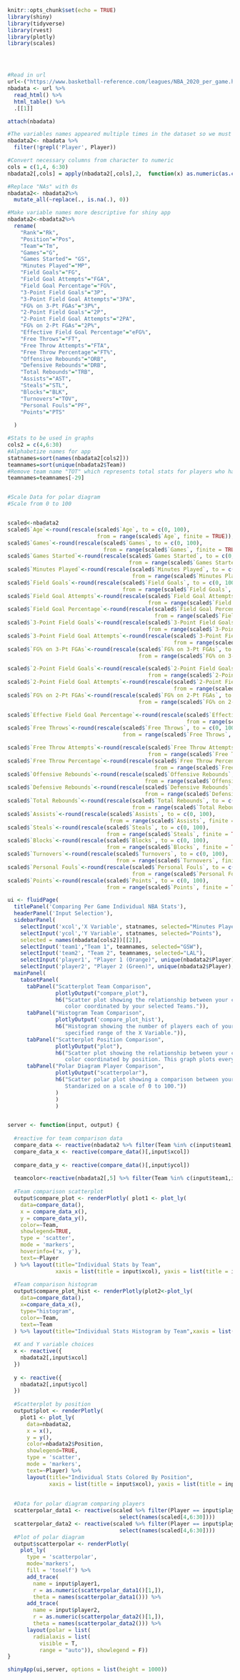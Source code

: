 
```{r setup, include=FALSE}
knitr::opts_chunk$set(echo = TRUE)
library(shiny)
library(tidyverse)
library(rvest)
library(plotly)
library(scales)




#Read in url
url<-("https://www.basketball-reference.com/leagues/NBA_2020_per_game.html")
nbadata <- url %>% 
  read_html() %>% 
  html_table() %>% 
  .[[1]]

attach(nbadata)

#The variables names appeared multiple times in the dataset so we must remove them
nbadata2<- nbadata %>% 
  filter(!grepl('Player', Player))

#Convert necessary columns from character to numeric
cols = c(1,4, 6:30)    
nbadata2[,cols] = apply(nbadata2[,cols],2,  function(x) as.numeric(as.character(x)))

#Replace "NAs" with 0s
nbadata2<- nbadata2%>%
  mutate_all(~replace(., is.na(.), 0))

#Make variable names more descriptive for shiny app 
nbadata2<-nbadata2%>%
  rename(
    "Rank"="Rk",
    "Position"="Pos",
    "Team"="Tm",
    "Games"="G",
    "Games Started"= "GS",
    "Minutes Played"="MP",
    "Field Goals"="FG",
    "Field Goal Attempts"="FGA",
    "Field Goal Percentage"="FG%",
    "3-Point Field Goals"="3P",
    "3-Point Field Goal Attempts"="3PA",
    "FG% on 3-Pt FGAs"="3P%",
    "2-Point Field Goals"="2P",
    "2-Point Field Goal Attempts"="2PA",
    "FG% on 2-Pt FGAs"="2P%",
    "Effective Field Goal Percentage"="eFG%",
    "Free Throws"="FT",
    "Free Throw Attempts"="FTA",
    "Free Throw Percentage"="FT%",
    "Offensive Rebounds"="ORB",
    "Defensive Rebounds"="DRB",
    "Total Rebounds"="TRB",
    "Assists"="AST",
    "Steals"="STL",
    "Blocks"="BLK",
    "Turnovers"="TOV",
    "Personal Fouls"="PF",
    "Points"="PTS"
    
  )

#Stats to be used in graphs
cols2 = c(4,6:30)
#Alphabetize names for app
statnames=sort(names(nbadata2[cols2]))
teamnames=sort(unique(nbadata2$Team))
#Remove team name "TOT" which represents total stats for players who have played for multiple teams
teamnames=teamnames[-29]


#Scale Data for polar diagram
#Scale from 0 to 100


scaled<-nbadata2
scaled$`Age`<-round(rescale(scaled$`Age`, to = c(0, 100), 
                            from = range(scaled$`Age`, finite = TRUE)), digits=2)
scaled$`Games`<-round(rescale(scaled$`Games`, to = c(0, 100), 
                              from = range(scaled$`Games`, finite = TRUE)), digits=2)
scaled$`Games Started`<-round(rescale(scaled$`Games Started`, to = c(0, 100), 
                                      from = range(scaled$`Games Started`, finite = TRUE)), digits=2)
scaled$`Minutes Played`<-round(rescale(scaled$`Minutes Played`, to = c(0, 100), 
                                       from = range(scaled$`Minutes Played`, finite = TRUE)), digits=2)
scaled$`Field Goals`<-round(rescale(scaled$`Field Goals`, to = c(0, 100), 
                                    from = range(scaled$`Field Goals`, finite = TRUE)), digits=2)
scaled$`Field Goal Attempts`<-round(rescale(scaled$`Field Goal Attempts`, to = c(0, 100), 
                                            from = range(scaled$`Field Goal Attempts`, finite = TRUE)), digits=2)
scaled$`Field Goal Percentage`<-round(rescale(scaled$`Field Goal Percentage`, to = c(0, 100), 
                                              from = range(scaled$`Field Goal Percentage`, finite = TRUE)), digits=2)
scaled$`3-Point Field Goals`<-round(rescale(scaled$`3-Point Field Goals`, to = c(0, 100), 
                                            from = range(scaled$`3-Point Field Goals`, finite = TRUE)), digits=2)
scaled$`3-Point Field Goal Attempts`<-round(rescale(scaled$`3-Point Field Goal Attempts`, to = c(0, 100), 
                                                    from = range(scaled$`3-Point Field Goal Attempts`, finite = TRUE)), digits=2)
scaled$`FG% on 3-Pt FGAs`<-round(rescale(scaled$`FG% on 3-Pt FGAs`, to = c(0, 100), 
                                         from = range(scaled$`FG% on 3-Pt FGAs`, finite = TRUE)), digits=2)

scaled$`2-Point Field Goals`<-round(rescale(scaled$`2-Point Field Goals`, to = c(0, 100), 
                                            from = range(scaled$`2-Point Field Goals`, finite = TRUE)), digits=2)
scaled$`2-Point Field Goal Attempts`<-round(rescale(scaled$`2-Point Field Goal Attempts`, to = c(0, 100), 
                                                    from = range(scaled$`2-Point Field Goal Attempts`, finite = TRUE)), digits=2)
scaled$`FG% on 2-Pt FGAs`<-round(rescale(scaled$`FG% on 2-Pt FGAs`, to = c(0, 100), 
                                         from = range(scaled$`FG% on 2-Pt FGAs`, finite = TRUE)), digits=2)

scaled$`Effective Field Goal Percentage`<-round(rescale(scaled$`Effective Field Goal Percentage`, to = c(0, 100), 
                                                        from = range(scaled$`Effective Field Goal Percentage`, finite = TRUE)), digits=2)
scaled$`Free Throws`<-round(rescale(scaled$`Free Throws`, to = c(0, 100), 
                                    from = range(scaled$`Free Throws`, finite = TRUE)), digits=2)

scaled$`Free Throw Attempts`<-round(rescale(scaled$`Free Throw Attempts`, to = c(0, 100), 
                                            from = range(scaled$`Free Throw Attempts`, finite = TRUE)), digits=2)
scaled$`Free Throw Percentage`<-round(rescale(scaled$`Free Throw Percentage`, to = c(0, 100), 
                                              from = range(scaled$`Free Throw Percentage`, finite = TRUE)), digits=2)
scaled$`Offensive Rebounds`<-round(rescale(scaled$`Offensive Rebounds`, to = c(0, 100), 
                                           from = range(scaled$`Offensive Rebounds`, finite = TRUE)), digits=2)
scaled$`Defensive Rebounds`<-round(rescale(scaled$`Defensive Rebounds`, to = c(0, 100), 
                                           from = range(scaled$`Defensive Rebounds`, finite = TRUE)), digits=2)
scaled$`Total Rebounds`<-round(rescale(scaled$`Total Rebounds`, to = c(0, 100), 
                                       from = range(scaled$`Total Rebounds`, finite = TRUE)), digits=2)
scaled$`Assists`<-round(rescale(scaled$`Assists`, to = c(0, 100), 
                                from = range(scaled$`Assists`, finite = TRUE)), digits=2)
scaled$`Steals`<-round(rescale(scaled$`Steals`, to = c(0, 100), 
                               from = range(scaled$`Steals`, finite = TRUE)), digits=2)
scaled$`Blocks`<-round(rescale(scaled$`Blocks`, to = c(0, 100), 
                               from = range(scaled$`Blocks`, finite = TRUE)), digits=2)
scaled$`Turnovers`<-round(rescale(scaled$`Turnovers`, to = c(0, 100), 
                                  from = range(scaled$`Turnovers`, finite = TRUE)), digits=2)
scaled$`Personal Fouls`<-round(rescale(scaled$`Personal Fouls`, to = c(0, 100), 
                                       from = range(scaled$`Personal Fouls`, finite = TRUE)), digits=2)
scaled$`Points`<-round(rescale(scaled$`Points`, to = c(0, 100), 
                               from = range(scaled$`Points`, finite = TRUE)), digits=2)
```


```{r eruptions, echo=FALSE}
ui <- fluidPage(
  titlePanel('Comparing Per Game Individual NBA Stats'),
  headerPanel('Input Selection'),
  sidebarPanel(
    selectInput('xcol','X Variable', statnames, selected="Minutes Played"),
    selectInput('ycol','Y Variable', statnames, selected="Points"),
    selected = names(nbadata[cols2])[[2]],
    selectInput('team1',"Team 1", teamnames, selected="GSW"),
    selectInput('team2', "Team 2", teamnames, selected="LAL"),
    selectInput('player1', "Player 1 (Orange)", unique(nbadata2$Player), selected="Giannis Antetokounmpo"),
    selectInput('player2', "Player 2 (Green)", unique(nbadata2$Player), selected="James Harden")),
  mainPanel(
    tabsetPanel(
      tabPanel("Scatterplot Team Comparison", 
               plotlyOutput("compare_plot"), 
               h6("Scatter plot showing the relationship between your choosen X and Y Variables, 
                  color coordinated by your selected Teams.")),
      tabPanel("Histogram Team Comparison", 
               plotlyOutput('compare_plot_hist'), 
               h6("Histogram showing the number of players each of your selected Team has in a
                  specified range of the X Variable.")),
      tabPanel("Scatterplot Position Comparison", 
               plotlyOutput("plot"), 
               h6("Scatter plot showing the relationship between your choosen X and Y Variables,
                  color coordinated by position. This graph plots every player in the NBA.")),
      tabPanel("Polar Diagram Player Comparison", 
               plotlyOutput("scatterpolar"), 
               h6("Scatter polar plot showing a comparison between your two selected players. 
                  Standarized on a scale of 0 to 100."))
               )
               )
               )


server <- function(input, output) {
  
  #reactive for team comparison data
  compare_data <- reactive(nbadata2 %>% filter(Team %in% c(input$team1,input$team2)))
  compare_data_x <- reactive(compare_data()[,input$xcol])
  
  compare_data_y <- reactive(compare_data()[,input$ycol])
  
  teamcolor<-reactive(nbadata2[,5] %>% filter(Team %in% c(input$team1,input$team2)))
  
  #Team comparison scatterplot
  output$compare_plot <- renderPlotly( plot1 <- plot_ly(
    data=compare_data(),
    x = compare_data_x(),
    y = compare_data_y(),
    color=~Team,
    showlegend=TRUE,
    type = 'scatter',
    mode = 'markers', 
    hoverinfo=('x, y'),
    text=~Player
  ) %>% layout(title="Individual Stats by Team",
               xaxis = list(title = input$xcol), yaxis = list(title = input$ycol)))
  
  #Team comparison histogram 
  output$compare_plot_hist <- renderPlotly(plot2<-plot_ly(
    data=compare_data(),
    x=compare_data_x(),
    type="histogram",
    color=~Team,
    text=~Team
  ) %>% layout(title="Individual Stats Histogram by Team",xaxis = list(title = input$xcol), yaxis=list(title="Count")))
  
  #X and Y variable choices
  x <- reactive({
    nbadata2[,input$xcol]
  })
  
  y <- reactive({
    nbadata2[,input$ycol]
  })
  
  #Scatterplot by position
  output$plot <- renderPlotly(
    plot1 <- plot_ly(
      data=nbadata2,
      x = x(),
      y = y(), 
      color=nbadata2$Position,
      showlegend=TRUE,
      type = 'scatter',
      mode = 'markers',
      text=~Player) %>%
      layout(title="Individual Stats Colored By Position", 
             xaxis = list(title = input$xcol), yaxis = list(title = input$ycol)))
  
  
  #Data for polar diagram comparing players
  scatterpolar_data1 <- reactive(scaled %>% filter(Player == input$player1) %>% 
                                   select(names(scaled[4,6:30])))
  scatterpolar_data2 <- reactive(scaled %>% filter(Player == input$player2) %>% 
                                   select(names(scaled[4,6:30])))
  #Plot of polar diagram
  output$scatterpolar <- renderPlotly(
    plot_ly(
      type = 'scatterpolar',
      mode='markers',
      fill = 'toself') %>% 
      add_trace(
        name = input$player1,
        r = as.numeric(scatterpolar_data1()[1,]),
        theta = names(scatterpolar_data1())) %>%
      add_trace(
        name = input$player2,
        r = as.numeric(scatterpolar_data2()[1,]),
        theta = names(scatterpolar_data2())) %>% 
      layout(polar = list(
        radialaxis = list(
          visible = T,
          range = "auto")), showlegend = F)) 
}

shinyApp(ui,server, options = list(height = 1000))

```




